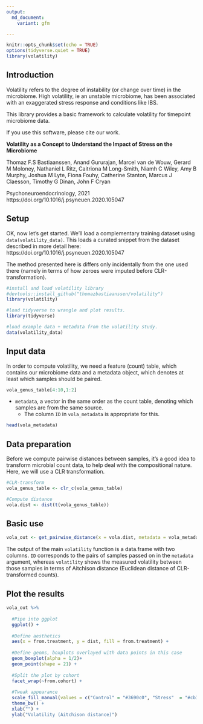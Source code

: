 ```yaml
---
output:
  md_document:
    variant: gfm

---
```


<!-- README.md is generated from README.Rmd. Please edit that file -->

```r
knitr::opts_chunk$set(echo = TRUE)
options(tidyverse.quiet = TRUE)
library(volatility)
```
## Introduction
Volatility refers to the degree of instability (or change over time) in the microbiome. High volatility, ie an unstable microbiome, has been associated with an exaggerated stress response and conditions like IBS. 

This library provides a basic framework to calculate volatility for timepoint microbiome data. 

If you use this software, please cite our work.

**Volatility as a Concept to Understand the Impact of Stress on the Microbiome**

Thomaz F.S Bastiaanssen, Anand Gururajan, Marcel van de Wouw, Gerard M Moloney, Nathaniel L Ritz, Caitriona M Long-Smith, Niamh C Wiley, Amy B Murphy, Joshua M Lyte, Fiona Fouhy, Catherine Stanton, Marcus J Claesson, Timothy G Dinan, John F Cryan

Psychoneuroendocrinology, 2021
https://doi.org/10.1016/j.psyneuen.2020.105047

## Setup

OK, now let's get started.
We'll load a complementary training dataset using `data(volatility_data)`. This loads a curated snippet from the dataset described in more detail here: https://doi.org/10.1016/j.psyneuen.2020.105047

The method presented here is differs only incidentally from the one used there (namely in terms of how zeroes were imputed before CLR-transformation). 


```r
#install and load volatility library
#devtools::install_github("thomazbastiaanssen/volatility")
library(volatility)

#load tidyverse to wrangle and plot results.
library(tidyverse)

#load example data + metadata from the volatility study.
data(volatility_data)

```

## Input data

In order to compute volatility, we need a feature (count) table, which contains our microbiome data and a metadata object, which denotes at least which samples should be paired. 

```r
vola_genus_table[4:10,1:2]
```

* `metadata`, a vector in the same order as the count table, denoting which samples are from the same source. 
    + The column `ID` in `vola_metadata` is appropriate for this. 
    
```r
head(vola_metadata)

```

## Data preparation

Before we compute pairwise distances between samples, it's a good idea to transform microbial count data, to help deal with the compositional nature. Here, we will use a CLR transformation. 
```r
#CLR-transform
vola_genus_table <- clr_c(vola_genus_table)

#Compute distance
vola.dist <- dist(t(vola_genus_table))
```

## Basic use

```r
vola_out <- get_pairwise_distance(x = vola.dist, metadata = vola_metadata, g = "ID")

```

The output of the main `volatility` function is a data.frame with two columns. `ID` corresponds to the pairs of samples passed on in the `metadata` argument, whereas `volatility` shows the measured volatility between those samples in terms of Aitchison distance (Euclidean distance of CLR-transformed counts). 

## Plot the results

```r
vola_out %>%
  
  #Pipe into ggplot
  ggplot() +
  
  #Define aesthetics
  aes(x = from.treatment, y = dist, fill = from.treatment) + 
  
  #Define geoms, boxplots overlayed with data points in this case
  geom_boxplot(alpha = 1/2)+
  geom_point(shape = 21) +
  
  #Split the plot by cohort
  facet_wrap(~from.cohort) +
  
  #Tweak appearance 
  scale_fill_manual(values = c("Control" = "#3690c0", "Stress"  = "#cb181d")) +
  theme_bw() +
  xlab("") +
  ylab("Volatility (Aitchison distance)")
```

